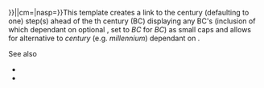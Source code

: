 <includeonly>{{Centurybox/link|{{#expr:{{{1}}}+{{{3|1}}}*{{#ifeq:{{{2|AD}}}|AD|1|-1}}}}|{{{2|AD}}}|cm={{{cm|世纪}}}|nasp={{{nasp|}}}}}</includeonly><noinclude>This template creates a link to the century {{{3}}} (defaulting to one) step(s) ahead of  the {{{1}}}th century (BC) displaying any BC's (inclusion of which dependant on optional {{{2}}}, set to ''BC'' for ''BC'') as small caps and allows for alternative to ''century'' (e.g. ''millennium'') dependant on {{{cm}}}.
;See also
*{{tl|Centurybox/previous}}
*{{tl|Centurybox/link}}
</noinclude>